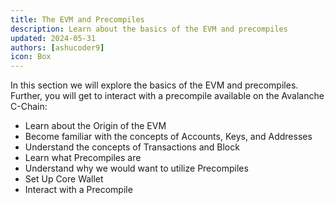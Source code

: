 ```yaml
---
title: The EVM and Precompiles
description: Learn about the basics of the EVM and precompiles
updated: 2024-05-31
authors: [ashucoder9]
icon: Box
---
```


In this section we will explore the basics of the EVM and precompiles. Further, you will get to interact with a precompile available on the Avalanche C-Chain:

- Learn about the Origin of the EVM
- Become familiar with the concepts of Accounts, Keys, and Addresses
- Understand the concepts of Transactions and Block
- Learn what Precompiles are
- Understand why we would want to utilize Precompiles
- Set Up Core Wallet
- Interact with a Precompile